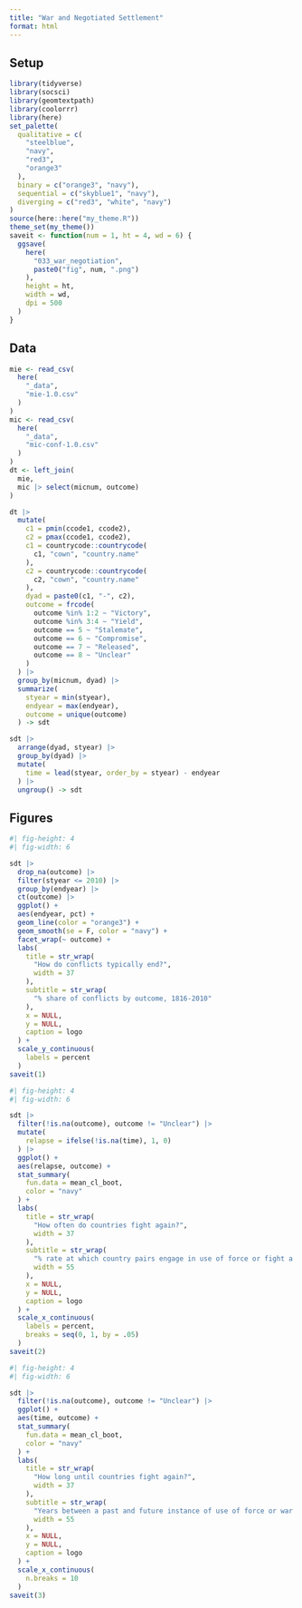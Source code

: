 ```yaml
---
title: "War and Negotiated Settlement"
format: html
---
```


## Setup

```r
library(tidyverse)
library(socsci)
library(geomtextpath)
library(coolorrr)
library(here)
set_palette(
  qualitative = c(
    "steelblue",
    "navy",
    "red3",
    "orange3"
  ),
  binary = c("orange3", "navy"),
  sequential = c("skyblue1", "navy"),
  diverging = c("red3", "white", "navy")
)
source(here::here("my_theme.R"))
theme_set(my_theme())
saveit <- function(num = 1, ht = 4, wd = 6) {
  ggsave(
    here(
      "033_war_negotiation",
      paste0("fig", num, ".png")
    ),
    height = ht,
    width = wd,
    dpi = 500
  )
}
```


## Data

```r
mie <- read_csv(
  here(
    "_data",
    "mie-1.0.csv"
  )
)
mic <- read_csv(
  here(
    "_data",
    "mic-conf-1.0.csv"
  )
)
dt <- left_join(
  mie,
  mic |> select(micnum, outcome)
)
```

```r
dt |>
  mutate(
    c1 = pmin(ccode1, ccode2),
    c2 = pmax(ccode1, ccode2),
    c1 = countrycode::countrycode(
      c1, "cown", "country.name"
    ),
    c2 = countrycode::countrycode(
      c2, "cown", "country.name"
    ),
    dyad = paste0(c1, "-", c2),
    outcome = frcode(
      outcome %in% 1:2 ~ "Victory",
      outcome %in% 3:4 ~ "Yield",
      outcome == 5 ~ "Stalemate",
      outcome == 6 ~ "Compromise",
      outcome == 7 ~ "Released",
      outcome == 8 ~ "Unclear"
    )
  ) |>
  group_by(micnum, dyad) |>
  summarize(
    styear = min(styear),
    endyear = max(endyear),
    outcome = unique(outcome)
  ) -> sdt
```

```r
sdt |>
  arrange(dyad, styear) |> 
  group_by(dyad) |>
  mutate(
    time = lead(styear, order_by = styear) - endyear
  ) |>
  ungroup() -> sdt
```


## Figures

```r
#| fig-height: 4
#| fig-width: 6

sdt |>
  drop_na(outcome) |>
  filter(styear <= 2010) |>
  group_by(endyear) |>
  ct(outcome) |>
  ggplot() +
  aes(endyear, pct) +
  geom_line(color = "orange3") +
  geom_smooth(se = F, color = "navy") +
  facet_wrap(~ outcome) +
  labs(
    title = str_wrap(
      "How do conflicts typically end?",
      width = 37
    ),
    subtitle = str_wrap(
      "% share of conflicts by outcome, 1816-2010"
    ),
    x = NULL,
    y = NULL,
    caption = logo
  ) +
  scale_y_continuous(
    labels = percent
  )
saveit(1)
```

```r
#| fig-height: 4
#| fig-width: 6

sdt |>
  filter(!is.na(outcome), outcome != "Unclear") |>
  mutate(
    relapse = ifelse(!is.na(time), 1, 0)
  ) |>
  ggplot() +
  aes(relapse, outcome) +
  stat_summary(
    fun.data = mean_cl_boot,
    color = "navy"
  ) +
  labs(
    title = str_wrap(
      "How often do countries fight again?",
      width = 37
    ),
    subtitle = str_wrap(
      "% rate at which country pairs engage in use of force or fight a war based on previous conflict outcome (bootstrapped 95% confidence intervals shown)",
      width = 55
    ),
    x = NULL,
    y = NULL,
    caption = logo
  ) +
  scale_x_continuous(
    labels = percent,
    breaks = seq(0, 1, by = .05)
  )
saveit(2)
```

```r
#| fig-height: 4
#| fig-width: 6

sdt |>
  filter(!is.na(outcome), outcome != "Unclear") |>
  ggplot() +
  aes(time, outcome) +
  stat_summary(
    fun.data = mean_cl_boot,
    color = "navy"
  ) +
  labs(
    title = str_wrap(
      "How long until countries fight again?",
      width = 37
    ),
    subtitle = str_wrap(
      "Years between a past and future instance of use of force or war between country pairs by previous conflict outcome (bootstrapped 95% confidence intervals shown)",
      width = 55
    ),
    x = NULL,
    y = NULL,
    caption = logo
  ) +
  scale_x_continuous(
    n.breaks = 10
  )
saveit(3)
```
